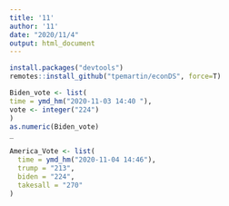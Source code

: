---
title: '11'
author: '11'
date: "2020/11/4"
output: html_document
---
```{r}
install.packages("devtools")
remotes::install_github("tpemartin/econDS", force=T)
```
```{r}
Biden_vote <- list(
time = ymd_hm("2020-11-03 14:40 "),
vote <- integer("224")
)
as.numeric(Biden_vote)
_

```
```{r}
America_Vote <- list(
  time = ymd_hm("2020-11-04 14:46"),
  trump = "213",
  biden = "224",
  takesall = "270"
)
```


